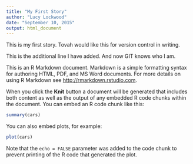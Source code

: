 ```yaml
---
title: "My First Story"
author: "Lucy Lockwood"
date: "September 10, 2015"
output: html_document
---
```

This is my first story. Tovah would like this for version control in writing.

This is the additional line I have added. And now GIT knows who I am.


This is an R Markdown document. Markdown is a simple formatting syntax for authoring HTML, PDF, and MS Word documents. For more details on using R Markdown see <http://rmarkdown.rstudio.com>.

When you click the **Knit** button a document will be generated that includes both content as well as the output of any embedded R code chunks within the document. You can embed an R code chunk like this:

```r
summary(cars)
```

You can also embed plots, for example:

```r
plot(cars)
```

Note that the `echo = FALSE` parameter was added to the code chunk to prevent printing of the R code that generated the plot.
